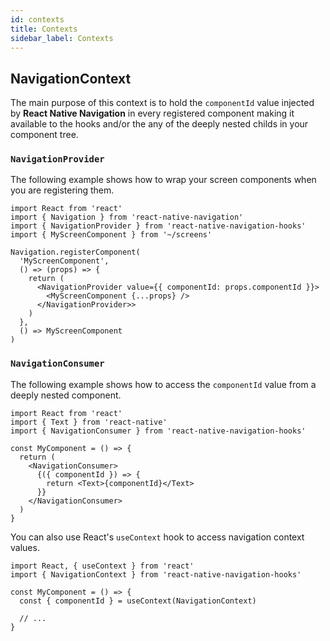 ```yaml
---
id: contexts
title: Contexts
sidebar_label: Contexts
---
```


## NavigationContext

The main purpose of this context is to hold the `componentId` value injected by **React Native Navigation** in every registered component making it available to the hooks and/or the any of the deeply nested childs in your component tree.

### `NavigationProvider`

The following example shows how to wrap your screen components when you are registering them.

```tsx
import React from 'react'
import { Navigation } from 'react-native-navigation'
import { NavigationProvider } from 'react-native-navigation-hooks'
import { MyScreenComponent } from '~/screens'

Navigation.registerComponent(
  'MyScreenComponent',
  () => (props) => {
    return (
      <NavigationProvider value={{ componentId: props.componentId }}>
        <MyScreenComponent {...props} />
      </NavigationProvider>>
    )
  },
  () => MyScreenComponent
)
```

### `NavigationConsumer`

The following example shows how to access the `componentId` value from a deeply nested component.

```tsx
import React from 'react'
import { Text } from 'react-native'
import { NavigationConsumer } from 'react-native-navigation-hooks'

const MyComponent = () => {
  return (
    <NavigationConsumer>
      {({ componentId }) => {
        return <Text>{componentId}</Text>
      }}
    </NavigationConsumer>
  )
}
```

You can also use React's `useContext` hook to access navigation context values.

```tsx
import React, { useContext } from 'react'
import { NavigationContext } from 'react-native-navigation-hooks'

const MyComponent = () => {
  const { componentId } = useContext(NavigationContext)

  // ...
}
```
